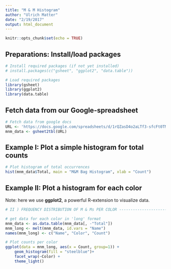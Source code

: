 ```yaml
---
title: "M & M Histogram"
author: "Ulrich Matter"
date: "2/19/2017"
output: html_document
---
```


```r
knitr::opts_chunk$set(echo = TRUE)
```

## Preparations: Install/load packages

```r
# Install required packages (if not yet installed)
# install.packages(c("gsheet", "ggplot2", "data.table"))

# Load required packages
library(gsheet)
library(ggplot2)
library(data.table)

```

## Fetch data from our Google-spreadsheet

```r
# Fetch data from google docs
URL <- 'https://docs.google.com/spreadsheets/d/1rQZasD4o2aLTf3-sfcFt0TMiRJudWOR_qW7ZXgw8Jt8/edit?usp=sharing'
mnm_data <- gsheet2tbl(URL)
```


## Example I: Plot a simple histogram for total counts
```r
# Plot histogram of total occurrences
hist(mnm_data$Total, main = "M&M Bag Histogram", xlab = "Count")

```

## Example II: Plot a histogram for each color
Note: here we use **ggplot2**, a powerful R-extension to visualize data.
```r
# II ) FREQUENCY DISTRIBUTION OF M & Ms PER COLOR ---------------------------------------------------------------

# get data for each color in 'long' format
mnm_data <- as.data.table(mnm_data[, -"Total"])
mnm_long <- melt(mnm_data, id.vars = "Name")
names(mnm_long) <- c("Name", "Color", "Count")

# Plot counts per color
ggplot(data = mnm_long, aes(x = Count, group=1)) +
    geom_histogram(fill = "steelblue")+
    facet_wrap(~Color) +
    theme_light()
```

